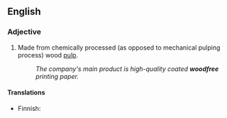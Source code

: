 ==English==

===Adjective===
{{en-adj|-}}

# {{label|en|of paper}} Made from chemically processed (as opposed to mechanical pulping process) wood [[pulp]].
#: ''The company's main product is high-quality coated '''woodfree''' printing paper.''

====Translations====
{{trans-top}}
* Finnish: {{t|fi|puuvapaa}}
{{trans-mid}}
{{trans-bottom}}